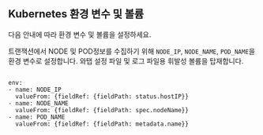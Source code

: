 ## Kubernetes 환경 변수 및 볼륨

다음 안내에 따라 환경 변수 및 볼륨을 설정하세요.

트랜잭션에서 NODE 및 POD정보를 수집하기 위해 `NODE_IP`, `NODE_NAME`, `POD_NAME`을 환경 변수로 설정합니다. 와탭 설정 파일 및 로그 파일용 휘발성 볼륨을 탑재합니다.

```docker

env:
- name: NODE_IP
  valueFrom: {fieldRef: {fieldPath: status.hostIP}}
- name: NODE_NAME
  valueFrom: {fieldRef: {fieldPath: spec.nodeName}}
- name: POD_NAME
  valueFrom: {fieldRef: {fieldPath: metadata.name}}

```
